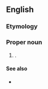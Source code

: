 ==English==

===Etymology===
{{suffix|en|Benjamin|y|id2=diminutive}}

===Proper noun===
{{en-proper noun}}

# {{given name|en|male|dim=Benjamin}}.

====See also====
* {{l|en|Benji}}